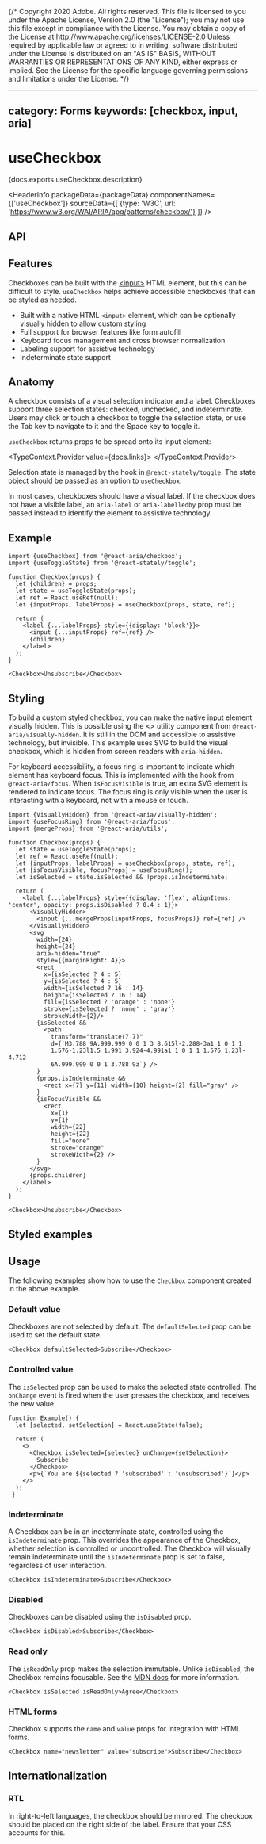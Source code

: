 {/* Copyright 2020 Adobe. All rights reserved.
This file is licensed to you under the Apache License, Version 2.0 (the "License");
you may not use this file except in compliance with the License. You may obtain a copy
of the License at http://www.apache.org/licenses/LICENSE-2.0
Unless required by applicable law or agreed to in writing, software distributed under
the License is distributed on an "AS IS" BASIS, WITHOUT WARRANTIES OR REPRESENTATIONS
OF ANY KIND, either express or implied. See the License for the specific language
governing permissions and limitations under the License. */}



---
category: Forms
keywords: [checkbox, input, aria]
---

# useCheckbox

<PageDescription>{docs.exports.useCheckbox.description}</PageDescription>

<HeaderInfo
  packageData={packageData}
  componentNames={['useCheckbox']}
  sourceData={[
    {type: 'W3C', url: 'https://www.w3.org/WAI/ARIA/apg/patterns/checkbox/'}
  ]} />

## API

<FunctionAPI function={docs.exports.useCheckbox} links={docs.links} />

## Features

Checkboxes can be built with the [&lt;input&gt;](https://developer.mozilla.org/en-US/docs/Web/HTML/Element/input)
HTML element, but this can be difficult to style. `useCheckbox` helps achieve accessible checkboxes
that can be styled as needed.

* Built with a native HTML `<input>` element, which can be optionally visually
  hidden to allow custom styling
* Full support for browser features like form autofill
* Keyboard focus management and cross browser normalization
* Labeling support for assistive technology
* Indeterminate state support

## Anatomy

<Anatomy />

A checkbox consists of a visual selection indicator and a label. Checkboxes support three
selection states: checked, unchecked, and indeterminate. Users may click or touch a checkbox
to toggle the selection state, or use the <Keyboard>Tab</Keyboard> key to navigate to it and the <Keyboard>Space</Keyboard> key to toggle it.

`useCheckbox` returns props to be spread onto its input element:

<TypeContext.Provider value={docs.links}>
  <InterfaceType properties={docs.links[docs.exports.useCheckbox.return.id].properties} />
</TypeContext.Provider>

Selection state is managed by the <TypeLink links={statelyDocs.links} type={statelyDocs.exports.useToggleState} />
hook in `@react-stately/toggle`. The state object should be passed as an option to `useCheckbox`.

In most cases, checkboxes should have a visual label. If the checkbox does not have a visible label,
an `aria-label` or `aria-labelledby` prop must be passed instead to identify the element to assistive
technology.

## Example

```tsx example
import {useCheckbox} from '@react-aria/checkbox';
import {useToggleState} from '@react-stately/toggle';

function Checkbox(props) {
  let {children} = props;
  let state = useToggleState(props);
  let ref = React.useRef(null);
  let {inputProps, labelProps} = useCheckbox(props, state, ref);

  return (
    <label {...labelProps} style={{display: 'block'}}>
      <input {...inputProps} ref={ref} />
      {children}
    </label>
  );
}

<Checkbox>Unsubscribe</Checkbox>
```

## Styling

To build a custom styled checkbox, you can make the native input element visually hidden.
This is possible using the &lt;<TypeLink links={hiddenDocs.links} type={hiddenDocs.exports.VisuallyHidden} />&gt;
utility component from `@react-aria/visually-hidden`. It is still in the DOM and accessible to
assistive technology, but invisible. This example uses SVG to build the visual checkbox,
which is hidden from screen readers with `aria-hidden`.

For keyboard accessibility, a focus ring is important to indicate which element has keyboard focus.
This is implemented with the <TypeLink links={focusDocs.links} type={focusDocs.exports.useFocusRing} />
hook from `@react-aria/focus`. When `isFocusVisible` is true, an extra SVG element is
rendered to indicate focus. The focus ring is only visible when the user is interacting
with a keyboard, not with a mouse or touch.

```tsx example export=true
import {VisuallyHidden} from '@react-aria/visually-hidden';
import {useFocusRing} from '@react-aria/focus';
import {mergeProps} from '@react-aria/utils';

function Checkbox(props) {
  let state = useToggleState(props);
  let ref = React.useRef(null);
  let {inputProps, labelProps} = useCheckbox(props, state, ref);
  let {isFocusVisible, focusProps} = useFocusRing();
  let isSelected = state.isSelected && !props.isIndeterminate;

  return (
    <label {...labelProps} style={{display: 'flex', alignItems: 'center', opacity: props.isDisabled ? 0.4 : 1}}>
      <VisuallyHidden>
        <input {...mergeProps(inputProps, focusProps)} ref={ref} />
      </VisuallyHidden>
      <svg
        width={24}
        height={24}
        aria-hidden="true"
        style={{marginRight: 4}}>
        <rect
          x={isSelected ? 4 : 5}
          y={isSelected ? 4 : 5}
          width={isSelected ? 16 : 14}
          height={isSelected ? 16 : 14}
          fill={isSelected ? 'orange' : 'none'}
          stroke={isSelected ? 'none' : 'gray'}
          strokeWidth={2}/>
        {isSelected &&
          <path
            transform="translate(7 7)"
            d={`M3.788 9A.999.999 0 0 1 3 8.615l-2.288-3a1 1 0 1 1
            1.576-1.23l1.5 1.991 3.924-4.991a1 1 0 1 1 1.576 1.23l-4.712
            6A.999.999 0 0 1 3.788 9z`} />
        }
        {props.isIndeterminate &&
          <rect x={7} y={11} width={10} height={2} fill="gray" />
        }
        {isFocusVisible &&
          <rect
            x={1}
            y={1}
            width={22}
            height={22}
            fill="none"
            stroke="orange"
            strokeWidth={2} />
        }
      </svg>
      {props.children}
    </label>
  );
}

<Checkbox>Unsubscribe</Checkbox>
```

## Styled examples

<ExampleCard
  url="https://codesandbox.io/s/bold-river-0v44z6?file=/src/Checkbox.tsx"
  preview={tailwindPreview}
  title="Tailwind CSS"
  description="An animated Checkbox built with Tailwind and React Aria." />

## Usage

The following examples show how to use the `Checkbox` component created in the above example.

### Default value

Checkboxes are not selected by default. The `defaultSelected` prop can be used to set the default state.

```tsx example
<Checkbox defaultSelected>Subscribe</Checkbox>
```

### Controlled value

The `isSelected` prop can be used to make the selected state controlled. The `onChange` event is fired when the user presses the checkbox, and receives the new value.

```tsx example
function Example() {
  let [selected, setSelection] = React.useState(false);

  return (
    <>
      <Checkbox isSelected={selected} onChange={setSelection}>
        Subscribe
      </Checkbox>
      <p>{`You are ${selected ? 'subscribed' : 'unsubscribed'}`}</p>
    </>
  );
 }
```

### Indeterminate

A Checkbox can be in an indeterminate state, controlled using the `isIndeterminate` prop.
This overrides the appearance of the Checkbox, whether selection is controlled or uncontrolled.
The Checkbox will visually remain indeterminate until the `isIndeterminate` prop is set to false, regardless of user interaction.

```tsx example
<Checkbox isIndeterminate>Subscribe</Checkbox>
```

### Disabled

Checkboxes can be disabled using the `isDisabled` prop.

```tsx example
<Checkbox isDisabled>Subscribe</Checkbox>
```

### Read only

The `isReadOnly` prop makes the selection immutable. Unlike `isDisabled`, the Checkbox remains focusable.
See the [MDN docs](https://developer.mozilla.org/en-US/docs/Web/HTML/Attributes/readonly) for more information.

```tsx example
<Checkbox isSelected isReadOnly>Agree</Checkbox>
```


### HTML forms

Checkbox supports the `name` and `value` props for integration with HTML forms.

```tsx example
<Checkbox name="newsletter" value="subscribe">Subscribe</Checkbox>
```

## Internationalization

### RTL

In right-to-left languages, the checkbox should be mirrored. The checkbox should be placed on the right
side of the label. Ensure that your CSS accounts for this.
